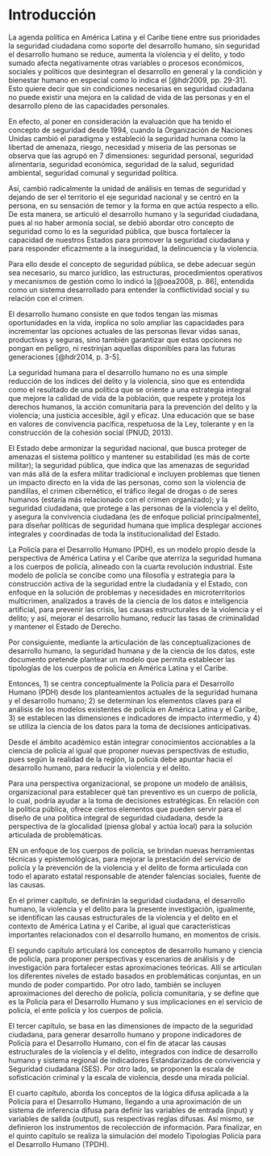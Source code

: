# Introducción

La agenda política en América Latina y el Caribe tiene entre sus prioridades la seguridad ciudadana como soporte del desarrollo humano, sin seguridad el desarrollo humano se reduce, aumenta la violencia y el delito, y todo sumado afecta negativamente otras variables o procesos económicos, sociales y políticos que desintegran el desarrollo en general y la condición y bienestar humano en especial como lo indica el [@hdr2009, pp. 29-31]. Esto quiere decir que sin condiciones necesarias en seguridad ciudadana no puede existir una mejora en la calidad de vida de las personas y en el desarrollo pleno de las capacidades personales.

En efecto, al poner en consideración la evaluación que ha tenido el concepto de seguridad desde 1994, cuando la Organización de Naciones Unidas cambió el paradigma y estableció la seguridad humana como la libertad de amenaza, riesgo, necesidad y miseria de las personas se observa que las agrupó en 7 dimensiones: seguridad personal, seguridad alimentaria, seguridad económica, seguridad de la salud, seguridad ambiental, seguridad comunal y seguridad política.

Así, cambió radicalmente la unidad de análisis en temas de seguridad y dejando de ser el territorio el eje seguridad nacional y se centró en la persona, en su sensación de temor y la forma en que actúa respecto a ello. De esta manera, se articuló el desarrollo humano y la seguridad ciudadana, pues al no haber armonía social, se debió abordar otro concepto de seguridad como lo es la seguridad pública, que busca fortalecer la capacidad de nuestros Estados para promover la seguridad ciudadana y para responder eficazmente a la inseguridad, la delincuencia y la violencia.

Para ello desde el concepto de seguridad pública, se debe adecuar según sea necesario, su marco jurídico, las estructuras, procedimientos operativos y mecanismos de gestión como lo indicó la [@oea2008, p. 86], entendida como un sistema desarrollado para entender la conflictividad social y su relación con el crimen.

El desarrollo humano consiste en que todos tengan las mismas oportunidades en la vida, implica no solo ampliar las capacidades para incrementar las opciones actuales de las personas llevar vidas sanas, productivas y seguras, sino también garantizar que estas opciones no pongan en peligro, ni restrinjan aquellas disponibles para las futuras generaciones [@hdr2014, p. 3-5].

La seguridad humana para el desarrollo humano no es una simple reducción de los índices del delito y la violencia, sino que es entendida como el resultado de una política que se oriente a una estrategia integral que mejore la calidad de vida de la población, que respete y proteja los derechos humanos, la acción comunitaria para la prevención del delito y la violencia; una justicia accesible, ágil y eficaz. Una educación que se base en valores de convivencia pacífica, respetuosa de la Ley, tolerante y en la construcción de la cohesión social (PNUD, 2013).

El Estado debe armonizar la seguridad nacional, que busca proteger de amenazas el sistema político y mantener su estabilidad (es más de corte militar); la seguridad pública, que indica que las amenazas de seguridad van más allá de la esfera militar tradicional e incluyen problemas que tienen un impacto directo en la vida de las personas, como son la violencia de pandillas, el crimen cibernético, el tráfico ilegal de drogas o de seres humanos (estaría más relacionado con el crimen organizado); y la seguridad ciudadana, que protege a las personas de la violencia y el delito, y asegura la convivencia ciudadana (es de enfoque policial principalmente), para diseñar políticas de seguridad humana que implica desplegar acciones integrales y coordinadas de toda la institucionalidad del Estado.

La Policía para el Desarrollo Humano (PDH), es un modelo propio desde la perspectiva de América Latina y el Caribe que aterriza la seguridad humana a los cuerpos de policía, alineado con la cuarta revolución industrial. Este modelo de policía se concibe como una filosofía y estrategia para la construcción activa de la seguridad entre la ciudadanía y el Estado, con enfoque en la solución de problemas y necesidades en microterritorios multicrimen, analizados a través de la ciencia de los datos e inteligencia artificial, para prevenir las crisis, las causas estructurales de la violencia y el delito; y así, mejorar el desarrollo humano, reducir las tasas de criminalidad y mantener el Estado de Derecho.

Por consiguiente, mediante la articulación de las conceptualizaciones de desarrollo humano, la seguridad humana y de la ciencia de los datos, este documento pretende plantear un modelo que permita establecer las tipologías de los cuerpos de policía en América Latina y el Caribe.

Entonces, 1) se centra conceptualmente la Policía para el Desarrollo Humano (PDH) desde los planteamientos actuales de la seguridad humana y el desarrollo humano; 2) se determinan los elementos claves para el análisis de los modelos existentes de policía en América Latina y el Caribe, 3) se establecen las dimensiones e indicadores de impacto intermedio, y 4) se utiliza la ciencia de los datos para la toma de decisiones anticipativas.

Desde el ámbito académico están integrar conocimientos accionables a la ciencia de policía al igual que proponer nuevas perspectivas de estudio, pues según la realidad de la región, la policía debe apuntar hacia el desarrollo humano, para reducir la violencia y el delito.

Para una perspectiva organizacional, se propone un modelo de análisis, organizacional para establecer qué tan preventivo es un cuerpo de policía, lo cual, podría ayudar a la toma de decisiones estratégicas. En relación con la política pública, ofrece ciertos elementos que pueden servir para el diseño de una política integral de seguridad ciudadana, desde la perspectiva de la glocalidad (piensa global y actúa local) para la solución articulada de problemáticas.

EN un enfoque de los cuerpos de policía, se brindan nuevas herramientas técnicas y epistemológicas, para mejorar la prestación del servicio de policía y la prevención de la violencia y el delito de forma articulada con todo el aparato estatal responsable de atender falencias sociales, fuente de las causas.

En el primer capítulo, se definirán la seguridad ciudadana, el desarrollo humano, la violencia y el delito para la presente investigación, igualmente, se identifican las causas estructurales de la violencia y el delito en el contexto de América Latina y el Caribe, al igual que características importantes relacionados con el desarrollo humano, en momentos de crisis.

El segundo capítulo articulará los conceptos de desarrollo humano y ciencia de policía, para proponer perspectivas y escenarios de análisis y de investigación para fortalecer estas aproximaciones teóricas. Allí se articulan los diferentes niveles de estado basados en problemáticas conjuntas, en un mundo de poder compartido. Por otro lado, también se incluyen aproximaciones del derecho de policía, policía comunitaria, y se define que es la Policía para el Desarrollo Humano y sus implicaciones en el servicio de policía, el ente policía y los cuerpos de policía.

El tercer capítulo, se basa en las dimensiones de impacto de la seguridad ciudadana, para generar desarrollo humano y propone indicadores de Policía para el Desarrollo Humano, con el fin de atacar las causas estructurales de la violencia y el delito, integrados con índice de desarrollo humano y sistema regional de indicadores Estandarizados de convivencia y Seguridad ciudadana (SES). Por otro lado, se proponen la escala de sofisticación criminal y la escala de violencia, desde una mirada policial.

El cuarto capítulo, aborda los conceptos de la lógica difusa aplicada a la Policía para el Desarrollo Humano, llegando a una aproximación de un sistema de inferencia difusa para definir las variables de entrada (input) y variables de salida (output), sus respectivas reglas difusas. Así mismo, se definieron los instrumentos de recolección de información. Para finalizar, en el quinto capítulo se realiza la simulación del modelo Tipologías Policía para el Desarrollo Humano (TPDH).
